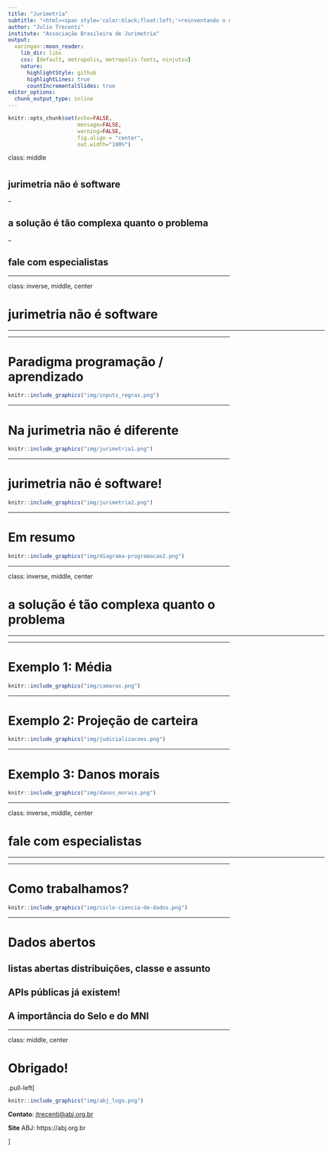 ```yaml
---
title: "Jurimetria"
subtitle: "<html><span style='color:black;float:left;'>reinventando o direito com a estatística</span><div style='float:left'></div><hr color='#43BF71' size=1px width=796px></html>"
author: "Julio Trecenti"
institute: "Associação Brasileira de Jurimetria"
output:
  xaringan::moon_reader:
    lib_dir: libs
    css: [default, metropolis, metropolis-fonts, ninjutsu]
    nature:
      highlightStyle: github
      highlightLines: true
      countIncrementalSlides: true
editor_options: 
  chunk_output_type: inline
---
```


```r
knitr::opts_chunk$set(echo=FALSE, 
                      message=FALSE, 
                      warning=FALSE,
                      fig.align = "center",
                      out.width="100%")
```

class: middle

# 

## jurimetria não é software

--

## a solução é tão complexa quanto o problema

--

## fale com especialistas

---

class: inverse, middle, center

# jurimetria não é software

<html>
  <div style='float:left'></div>
  <hr color='#43BF71' size=1px width=720px>
</html>

---

# Paradigma programação / aprendizado

```r
knitr::include_graphics("img/inputs_regras.png")
```

---

# Na jurimetria não é diferente

```r
knitr::include_graphics("img/jurimetria1.png")
```

---

# jurimetria não é software!

```r
knitr::include_graphics("img/jurimetria2.png")
```

---

# Em resumo

```r
knitr::include_graphics("img/diagrama-programacao2.png")
```

---

class: inverse, middle, center

# a solução é tão complexa quanto o problema

<html>
  <div style='float:left'></div>
  <hr color='#43BF71' size=1px width=720px>
</html>

---

# Exemplo 1: Média

```r
knitr::include_graphics("img/camaras.png")
```

---

# Exemplo 2: Projeção de carteira

```r
knitr::include_graphics("img/judicializacoes.png")
```

---

# Exemplo 3: Danos morais

```r
knitr::include_graphics("img/danos_morais.png")
```

---

class: inverse, middle, center

# fale com especialistas

<html>
  <div style='float:left'></div>
  <hr color='#43BF71' size=1px width=720px>
</html>

---

# Como trabalhamos?

```r
knitr::include_graphics("img/ciclo-ciencia-de-dados.png")
```

---

# Dados abertos

## listas abertas distribuições, classe e assunto

## APIs públicas já existem!

## A importância do Selo e do MNI

---
class: middle, center

# Obrigado!

.pull-left[

```r
knitr::include_graphics("img/abj_logo.png")
```

__Contato__: [jtrecenti@abj.org.br](mailto:jtrecenti@abj.org.br)

__Site__ ABJ: https://abj.org.br

]






